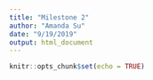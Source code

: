 ```yaml
---
title: "Milestone 2"
author: "Amanda Su"
date: "9/19/2019"
output: html_document
---
```


```r
knitr::opts_chunk$set(echo = TRUE)
```

